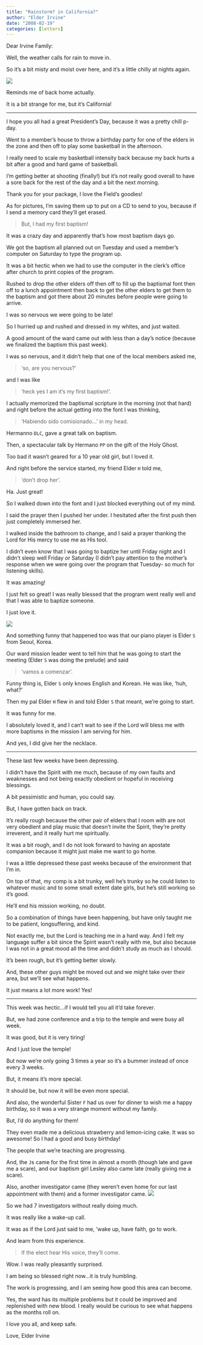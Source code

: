 ```yaml
---
title: "Rainstorm? in California?"
author: "Elder Irvine"
date: "2008-02-19"
categories: [letters]
---
```


Dear Irvine Family:
 
Well, the weather calls for rain to move in. 

So it's a bit misty and moist over here, and it's a little chilly at nights again. 

![](acorn.jpg)

Reminds me of back home actually. 

It is a bit strange for me, but it's California! 

---

I hope you all had a great President's Day, because it was a pretty chill p-day. 

Went to a member's house to throw a birthday party for one of the elders in the zone and then off to play some basketball in the afternoon. 

I really need to scale my basketball intensity back because my back hurts a bit after a good and hard game of basketball. 

I'm getting better at shooting (finally!) but it's not really good overall to have a sore back for the rest of the day and a bit the next morning. 

Thank you for your package, I love the Field's goodies! 

As for pictures, I'm saving them up to put on a CD to send to you, because if I send a memory card they'll get erased. 

> But, I had my first baptism!
 
It was a crazy day and apparently that's how most baptism days go. 

We got the baptism all planned out on Tuesday and used a member's computer on Saturday to type the program up. 

It was a bit hectic when we had to use the computer in the clerk's office after church to print copies of the program. 

Rushed to drop the other elders off then off to fill up the baptismal font then off to a lunch appointment then back to get the other elders to get them to the baptism and got there about 20 minutes before people were going to arrive. 

I was so nervous we were going to be late! 

So I hurried up and rushed and dressed in my whites, and just waited. 

A good amount of the ward came out with less than a day's notice (because we finalized the baptism this past week). 

I was so nervous, and it didn't help that one of the local members asked me, 

> 'so, are you nervous?' 

and I was like 

> 'heck yes I am it's my first baptism!'. 

I actually memorized the baptismal scripture in the morning (not that hard) and right before the actual getting into the font I was thinking, 

> 'Habiendo sido comisionado...' in my head. 

Hermanno `DLC`, gave a great talk on baptism. 

Then, a spectacular talk by Hermano `PP` on the gift of the Holy Ghost. 

Too bad it wasn't geared for a 10 year old girl, but I loved it. 

And right before the service started, my friend Elder `H` told me, 

> 'don't drop her'. 

Ha. Just great! 

So I walked down into the font and I just blocked everything out of my mind. 

I said the prayer then I pushed her under. 
I hesitated after the first push then just completely immersed her. 

I walked inside the bathroom to change, and I said a prayer thanking the Lord for His mercy to use me as His tool. 

I didn't even know that I was going to baptize her until Friday night and I didn't sleep well Friday or Saturday (I didn't pay attention to the mother's response when we were going over the program that Tuesday- so much for listening skills). 

It was amazing! 

I just felt so great! I was really blessed that the program went really well and that I was able to baptize someone. 

I just love it. 

![](flower.jpeg)

And something funny that happened too was that our piano player is Elder `S` from Seoul, Korea. 

Our ward mission leader went to tell him that he was going to start the meeting (Elder `S` was doing the prelude) and said 

> 'vamos a comenzar'. 

Funny thing is, Elder `S` only knows English and Korean. 
He was like, 'huh, what?' 

Then my pal Elder `H` flew in and told Elder `S` that meant, we're going to start. 

It was funny for me. 

I absolutely loved it, and I can't wait to see if the Lord will bless me with more baptisms in the mission I am serving for him. 

And yes, I did give her the necklace.
 
---

These last few weeks have been depressing. 

I didn't have the Spirit with me much, because of my own faults and weaknesses and not being exactly obedient or hopeful in receiving blessings. 

A bit pessimistic and human, you could say. 

But, I have gotten back on track. 

It's really rough because the other pair of elders that I room with are not very obedient and play music that doesn't invite the Spirit, they're pretty irreverent, and it really hurt me spiritually. 

It was a bit rough, and I do not look forward to having an apostate companion because it might just make me want to go home. 

I was a little depressed these past weeks because of the environment that I'm in. 

On top of that, my comp is a bit trunky, well he's trunky so he could listen to whatever music and to some small extent date girls, but he's still working so it's good. 

He'll end his mission working, no doubt. 

So a combination of things have been happening, but have only taught me to be patient, longsuffering, and kind. 

Not exactly me, but the Lord is teaching me in a hard way. 
And I felt my language suffer a bit since the Spirit wasn't really with me, but also because I was not in a great mood all the time and didn't study as much as I should. 

It's been rough, but it's getting better slowly. 

And, these other guys might be moved out and we might take over their area, but we'll see what happens. 

It just means a lot more work! Yes!

---

This week was hectic...if I would tell you all it'd take forever. 

But, we had zone conference and a trip to the temple and were busy all week. 

It was good, but it is very tiring! 

And I just love the temple! 

But now we're only going 3 times a year so it's a bummer instead of once every 3 weeks. 

But, it means it's more special. 

It should be, but now it will be even more special. 

And also, the wonderful Sister `F` had us over for dinner to wish me a happy birthday, so it was a very strange moment without my family. 

But, I'd do anything for them! 

They even made me a delicious strawberry and lemon-icing cake. It was so awesome! So I had a good and busy birthday!
 
The people that we're teaching are progressing. 

And, the `J`s came for the first time in almost a month (though late and gave me a scare), and our baptism girl Lesley also came late (really giving me a scare). 

Also, another investigator came (they weren't even home for our last appointment with them) and a former investigator came. 
![](temple.jpeg)

So we had 7 investigators without really doing much. 

It was really like a wake-up call. 

It was as if the Lord just said to me, 'wake up, have faith, go to work. 

And learn from this experience.

> If the elect hear His voice, they'll come. 

Wow. I was really pleasantly surprised. 

I am being so blessed right now...it is truly humbling.
 
The work is progressing, and I am seeing how good this area can become. 

Yes, the ward has its multiple problems but it could be improved and replenished with new blood. I really would be curious to see what happens as the months roll on.

I love you all, and keep safe.
 
Love,
Elder Irvine